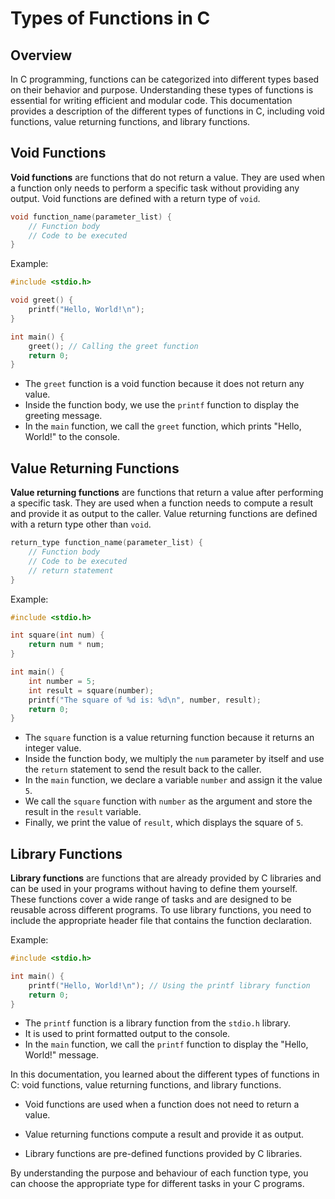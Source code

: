 # Types of Functions in C

## Overview

In C programming, functions can be categorized into different types based on their behavior and purpose. Understanding these types of functions is essential for writing efficient and modular code. This documentation provides a description of the different types of functions in C, including void functions, value returning functions, and library functions.

## Void Functions

**Void functions** are functions that do not return a value. They are used when a function only needs to perform a specific task without providing any output. Void functions are defined with a return type of `void`.

```c
void function_name(parameter_list) {
    // Function body
    // Code to be executed
}
```

Example:

```c
#include <stdio.h>

void greet() {
    printf("Hello, World!\n");
}

int main() {
    greet(); // Calling the greet function
    return 0;
}
```

- The `greet` function is a void function because it does not return any value.
- Inside the function body, we use the `printf` function to display the greeting message.
- In the `main` function, we call the `greet` function, which prints "Hello, World!" to the console.

## Value Returning Functions

**Value returning functions** are functions that return a value after performing a specific task. They are used when a function needs to compute a result and provide it as output to the caller. Value returning functions are defined with a return type other than `void`.

```c
return_type function_name(parameter_list) {
    // Function body
    // Code to be executed
    // return statement
}
```

Example:

```c
#include <stdio.h>

int square(int num) {
    return num * num;
}

int main() {
    int number = 5;
    int result = square(number);
    printf("The square of %d is: %d\n", number, result);
    return 0;
}
```

- The `square` function is a value returning function because it returns an integer value.
- Inside the function body, we multiply the `num` parameter by itself and use the `return` statement to send the result back to the caller.
- In the `main` function, we declare a variable `number` and assign it the value `5`.
- We call the `square` function with `number` as the argument and store the result in the `result` variable.
- Finally, we print the value of `result`, which displays the square of `5`.

## Library Functions

**Library functions** are functions that are already provided by C libraries and can be used in your programs without having to define them yourself. These functions cover a wide range of tasks and are designed to be reusable across different programs. To use library functions, you need to include the appropriate header file that contains the function declaration.

Example:

```c
#include <stdio.h>

int main() {
    printf("Hello, World!\n"); // Using the printf library function
    return 0;
}
```

- The `printf` function is a library function from the `stdio.h` library.
- It is used to print formatted output to the console.
- In the `main` function, we call the `printf` function to display the "Hello, World!" message.

In this documentation, you learned about the different types of functions in C: void functions, value returning functions, and library functions. 

- Void functions are used when a function does not need to return a value.

- Value returning functions compute a result and provide it as output.

- Library functions are pre-defined functions provided by C libraries. 

By understanding the purpose and behaviour of each function type, you can choose
the appropriate type for different tasks in your C programs.